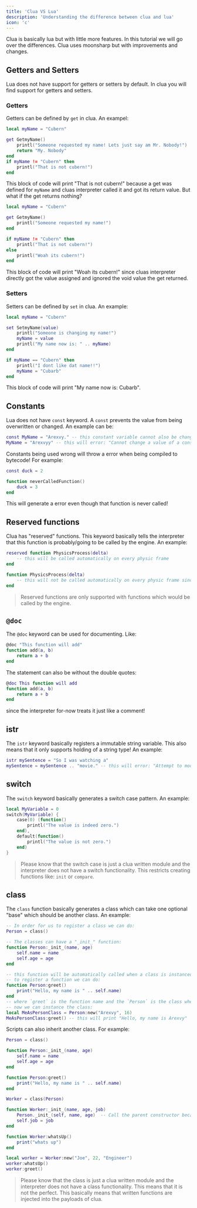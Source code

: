```yaml
---
title: 'Clua VS Lua'
description: 'Understanding the difference between clua and lua'
icon: 'c'
---
```


Clua is basically lua but with little more features. In this tutorial we will go over the differences. Clua uses moonsharp but with improvements and changes.

## Getters and Setters
Lua does not have support for getters or setters by default. In clua you will find support for getters and setters. 

### Getters
Getters can be defined by `get` in clua. An exampel:
```lua
local myName = "Cubern"

get GetmyName()
    printl("Someone requested my name! Lets just say am Mr. Nobody!")
    return "My. Nobody"
end
if myName != "Cubern" then
    printl("That is not cubern!")
end
```
This block of code will print "That is not cubern!" because a get was defined for `myName` and cluas interpreter called it and got its return value. But what if the get returns nothing? 
```lua
local myName = "Cubern"

get GetmyName()
    printl("Someone requested my name!")
end

if myName != "Cubern" then
    printl("That is not cubern!")
else
    printl("Woah its cubern!") 
end
```
This block of code will print "Woah its cubern!" since cluas interpreter directly got the value assigned and ignored the void value the get returned.

### Setters 
Setters can be defined by `set` in clua. An example:
```lua
local myName = "Cubern"

set SetmyName(value)
    printl("Someone is changing my name!")
    myName = value
    printl("My name now is: " .. myName)
end

if myName == "Cubern" then
    printl("I dont like dat name!!")
    myName = "Cubarb"
end
```
This block of code will print "My name now is: Cubarb".


## Constants
Lua does not have `const` keyword. A `const` prevents the value from being overwritten or changed. An example can be:
```lua
const MyName = "Arexvy." -- this constant variable cannot also be changed by other scripts
MyName = "Arexvyy" -- this will error: "Cannot change a value of a constant variable."
```

<Info>Constants being used wrong will throw a error when being compiled to bytecode!</Info>
For example:
```lua
const duck = 2

function neverCalledFunction()
    duck = 3
end
```
This will generate a error even though that function is never called!

## Reserved functions
Clua has "reserved" functions. This keyword basically tells the interpreter that this function is probably/going to be called by the engine. An example:
```lua
reserved function PhysicsProcess(delta)
    -- this will be called automatically on every physic frame
end

function PhysicsProcess(delta)
    -- this will not be called automatically on every physic frame since it is not a reserved function
end
```
> Reserved functions are only supported with functions which would be called by the engine.

## `@doc`
The `@doc` keyword can be used for documenting.
Like:
```lua
@doc "This function will add"
function add(a, b)
    return a + b
end
```

The statement can also be without the double quotes:
```lua
@doc This function will add
function add(a, b)
    return a + b
end
```
since the interpreter for-now treats it just like a comment!

## istr
The `istr` keyword basically registers a immutable string variable. This also means that it only supports holding of a string type! 
An example:
```lua
istr mySentence = "So I was watching a"
mySentence = mySentence .. "movie." -- this will error: "Attempt to modify an immutable string"
```

## switch
The `switch` keyword basically generates a switch case pattern. An example:
```lua
local MyVariable = 0
switch(MyVariable) {
    case(0) (function()
        printl("The value is indeed zero.")
    end),
    default(function()
        printl("The value is not zero.")
    end)
}
```
> Please know that the switch case is just a clua written module and the interpreter does not have a switch functionality. This restricts creating functions like: `init` or `compare`.

## class
The `class` function basically generates a class which can take one optional "base" which should be another class. An example:
```lua
-- In order for us to register a class we can do:
Person = class()

-- The classes can have a "_init_" function:
function Person:_init_(name, age)
    self.name = name
    self.age = age
end

-- this function will be automatically called when a class is instanced.
-- to register a function we can do:
function Person:greet()
    print("Hello, my name is " .. self.name)
end
-- where `greet` is the function name and the `Person` is the class where it belongs to.
-- now we can instance the class:
local MeAsPersonClass = Person:new("Arexvy", 16)
MeAsPersonClass:greet() -- this will print "Hello, my name is Arexvy"
```

Scripts can also inherit another class. For example:
```lua
Person = class()

function Person:_init_(name, age)
    self.name = name
    self.age = age
end

function Person:greet()
    print("Hello, my name is " .. self.name)
end

Worker = class(Person)

function Worker:_init_(name, age, job)
    Person._init_(self, name, age)  -- Call the parent constructor because it expects
    self.job = job
end

function Worker:whatsUp()
    print("whats up")
end

local worker = Worker:new("Joe", 22, "Engineer")
worker:whatsUp()
worker:greet()
```

> Please know that the class is just a clua written module and the interpreter does not have a class functionality. This means that it is not the perfect. This basically means that written functions are injected into the payloads of clua.
